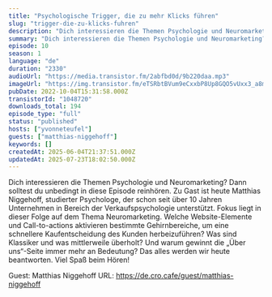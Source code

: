 ```yaml
---
title: "Psychologische Trigger, die zu mehr Klicks führen"
slug: "trigger-die-zu-klicks-fuhren"
description: "Dich interessieren die Themen Psychologie und Neuromarketing? Dann solltest du unbedingt in diese Episode reinhören. Zu Gast ist heute Matthias Niggehoff, studierter Psychologe, der schon seit über 10 Jahren Unternehmen in Bereich der Verkaufspsychologie unterstützt. Fokus liegt in dieser Folge auf dem Thema Neuromarketing. Welche Website-Elemente und Call-to-actions aktivieren bestimmte Gehirnbereiche, um eine schnellere Kaufentscheidung des Kunden herbeizuführen? Was sind Klassiker und was mittlerweile überholt? Und warum gewinnt die „Über uns“-Seite immer mehr an Bedeutung? Das alles werden wir heute beantworten.\nViel Spaß beim Hören!\n\nGuest: Matthias Niggehoff\nURL: https://de.cro.cafe/guest/matthias-niggehoff"
summary: "Dich interessieren die Themen Psychologie und Neuromarketing? Dann solltest du unbedingt in diese Episode reinhören. Zu Gast ist heute Matthias Niggehoff, studierter Psychologe, der schon seit über 10 Jahren Unternehmen in Bereich der Verkaufspsychologie unterstützt. Fokus liegt in dieser Folge auf dem Thema Neuromarketing. Welche Website-Elemente und Call-to-actions aktivieren bestimmte Gehirnbereiche, um eine schnellere Kaufentscheidung des Kunden herbeizuführen? Was sind Klassiker und was mittlerweile überholt? Und warum gewinnt die „Über uns“-Seite immer mehr an Bedeutung? Das alles werden wir heute beantworten.\r\n\r\nViel Spaß beim Hören!"
episode: 10
season: 1
language: "de"
duration: "2330"
audioUrl: "https://media.transistor.fm/2abfbd0d/9b220daa.mp3"
imageUrl: "https://img.transistor.fm/eTSRbtBVum9eCxxbP8Up8GQO5vUxx3_a8mzVhx91zoE/rs:fill:0:0:1/w:3000/h:3000/q:60/aHR0cHM6Ly9pbWct/dXBsb2FkLXByb2R1/Y3Rpb24udHJhbnNp/c3Rvci5mbS8zMTBl/YjNiOGVkNDRmOWMw/M2UzNjA0YWVjNTU4/NTQ5ZS5wbmc.webp"
pubDate: 2022-10-04T15:31:58.000Z
transistorId: "1048720"
downloads_total: 194
episode_type: "full"
status: "published"
hosts: ["yvonneteufel"]
guests: ["matthias-niggehoff"]
keywords: []
createdAt: 2025-06-04T21:37:51.000Z
updatedAt: 2025-07-23T18:02:50.000Z
---
```


Dich interessieren die Themen Psychologie und Neuromarketing? Dann solltest du unbedingt in diese Episode reinhören. Zu Gast ist heute Matthias Niggehoff, studierter Psychologe, der schon seit über 10 Jahren Unternehmen in Bereich der Verkaufspsychologie unterstützt. Fokus liegt in dieser Folge auf dem Thema Neuromarketing. Welche Website-Elemente und Call-to-actions aktivieren bestimmte Gehirnbereiche, um eine schnellere Kaufentscheidung des Kunden herbeizuführen? Was sind Klassiker und was mittlerweile überholt? Und warum gewinnt die „Über uns“-Seite immer mehr an Bedeutung? Das alles werden wir heute beantworten.
Viel Spaß beim Hören!

Guest: Matthias Niggehoff
URL: https://de.cro.cafe/guest/matthias-niggehoff
